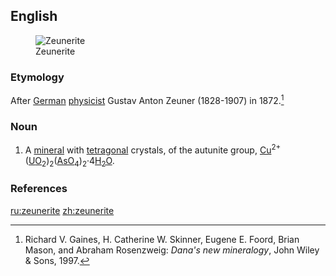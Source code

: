 ==English==
[[Image:Zeunerite 2 on quartz Copper urano-arsenate Perry Jones Group Plumas County Calfornia 1969.jpg|thumb|Zeunerite]]

===Etymology===
After [[German]] [[physicist]] Gustav Anton Zeuner (1828-1907) in 1872.<ref>Richard V. Gaines, H. Catherine W. Skinner, Eugene E. Foord, Brian Mason, and Abraham Rosenzweig: ''Dana's new mineralogy'', John Wiley & Sons, 1997.</ref>

===Noun===
{{en-noun}}

# {{lb|en|mineralogy}} A [[mineral]] with [[tetragonal]] crystals, of the autunite group, [[copper|Cu]]<sup>2+</sup>([[uranium|U]][[oxygen|O]]<sub>2</sub>)<sub>2</sub>([[arsenic|As]]O<sub>4</sub>)<sub>2</sub>·4[[water|H<sub>2</sub>O]].

===References===
<references/>

[[ru:zeunerite]]
[[zh:zeunerite]]